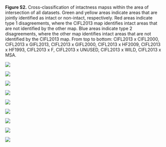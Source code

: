 **Figure S2.** Cross-classification of intactness mapss within the area of intersection of all datasets. Green and yellow areas indicate areas that are jointly identified as intact or non-intact, respectively. Red areas indicate type 1 disagreements, where the CIFL2013 map identifies intact areas that are not identified by the other map. Blue areas indicate type 2 disagreements, where the other map identifies intact areas that are not identified by the CIFL2013 map. From top to bottom: CIFL2013 x CIFL2000, CIFL2013 x GIFL2013, CIFL2013 x GIFL2000, CIFL2013 x HF2009, CIFL2013 x HF1993, CIFL2013 x F, CIFL2013 x UNUSED, CIFL2013 x WILD, CIFL2013 x MSA.

![](maps/cifl2013_x_cifl2000.png)

![](maps/cifl2013_x_gifl2013.png)

![](maps/cifl2013_x_gifl2000.png)

![](maps/cifl2013_x_hf2009.png)

![](maps/cifl2013_x_hf1993.png)

![](maps/cifl2013_x_ff.png)

![](maps/cifl2013_x_unused.png)

![](maps/cifl2013_x_wild.png)

![](maps/cifl2013_x_msa.png)
